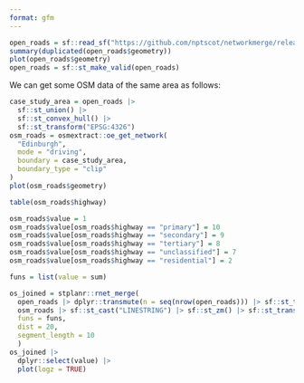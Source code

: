 ```yaml
---
format: gfm
---
```




```r
open_roads = sf::read_sf("https://github.com/nptscot/networkmerge/releases/download/v0.1/os_3km.geojson")
summary(duplicated(open_roads$geometry))
plot(open_roads$geometry)
open_roads = sf::st_make_valid(open_roads)
```

We can get some OSM data of the same area as follows:

```r
case_study_area = open_roads |>
  sf::st_union() |>
  sf::st_convex_hull() |>
  sf::st_transform("EPSG:4326")
osm_roads = osmextract::oe_get_network(
  "Edinburgh",
  mode = "driving",
  boundary = case_study_area,
  boundary_type = "clip"
)
plot(osm_roads$geometry)
```


```r
table(osm_roads$highway)
```

```r
osm_roads$value = 1
osm_roads$value[osm_roads$highway == "primary"] = 10
osm_roads$value[osm_roads$highway == "secondary"] = 9
osm_roads$value[osm_roads$highway == "tertiary"] = 8
osm_roads$value[osm_roads$highway == "unclassified"] = 7
osm_roads$value[osm_roads$highway == "residential"] = 2
```


```r
funs = list(value = sum)
```


```r
os_joined = stplanr::rnet_merge(
  open_roads |> dplyr::transmute(n = seq(nrow(open_roads))) |> sf::st_transform("EPSG:27700"),
  osm_roads |> sf::st_cast("LINESTRING") |> sf::st_zm() |> sf::st_transform("EPSG:27700"),
  funs = funs,
  dist = 20,
  segment_length = 10
  )
os_joined |>
  dplyr::select(value) |>
  plot(logz = TRUE)
```
